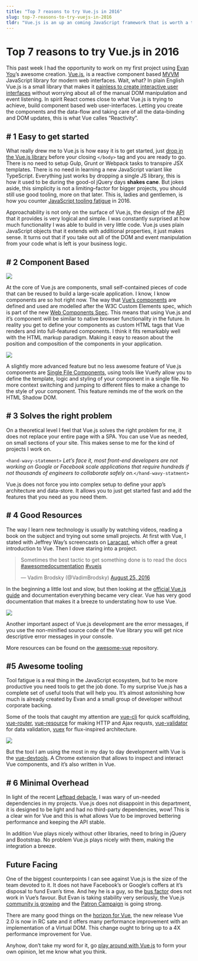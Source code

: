 ```yaml
---
title: "Top 7 reasons to try Vue.js in 2016"
slug: top-7-reasons-to-try-vuejs-in-2016
tldr: "Vue.js is an up an coming JavaScript framework that is worth a try, here are 7 good reasons to do so."
---
```


# Top 7 reasons to try Vue.js in 2016

This past week I had the opportunity to work on my first project using [Evan You](https://twitter.com/youyuxi)’s awesome creation. [Vue.js](http://vuejs.org/), is a reactive component based [MVVM](https://en.wikipedia.org/wiki/Model%E2%80%93view%E2%80%93viewmodel) JavaScript library for modern web interfaces. Wait, what? In plain English Vue.js is a small library that makes it [painless to create interactive user interfaces](http://blog.evanyou.me/2015/10/25/vuejs-re-introduction/) without worrying about all of the manual DOM manipulation and event listening. In spirit React comes close to what Vue.js is trying to achieve, build component based web user-interfaces. Letting you create the components and the data-flow and taking care of all the data-binding and DOM updates, this is what Vue calles “Reactivity”.

## # 1 Easy to get started

What really drew me to Vue.js is how easy it is to get started, just [drop in the Vue.js library](http://vuejs.org/guide/installation.html) before your closing `</body>` tag and you are ready to go. There is no need to setup Gulp, Grunt or Webpack tasks to transpire JSX templates. There is no need in learning a new JavaScript variant like TypeScript. Everything just works by dropping a single JS library, this is how it used to be during the good-ol jQuery days **shakes cane**. But jokes aside, this simplicity is not a limiting–factor for bigger projects, you should still use good tooling, more on that later. This is, ladies and gentlemen, is how you counter [JavaScript tooling fatigue](https://medium.com/@ericclemmons/javascript-fatigue-48d4011b6fc4#.8nsprbdmw) in 2016.

Approachability is not only on the surface of Vue.js, the design of the [API](http://vuejs.org/api/) that it provides is very logical and simple. I was constantly surprised at how much functionality I was able to build in very little code. Vue.js uses plain JavaScript objects that it extends with additional properties, it just makes sense. It turns out that if you take out all of the DOM and event manipulation from your code what is left is your business logic.

## # 2 Component Based

![](https://cdn-images-1.medium.com/max/2000/1*WeAXXPkJ4F6X4QdnYxlN8A.png)

At the core of Vue.js are components, small self-contained pieces of code that can be reused to build a large-scale application. I know, I know components are so hot right now. The way that [Vue’s components](http://vuejs.org/guide/overview.html#Component-System) are defined and used are modelled after the W3C Custom Elements spec, which is part of the new [Web Components Spec](https://www.w3.org/wiki/WebComponents/). This means that using Vue.js and it’s component will be similar to native browser functionality in the future. In reality you get to define your components as custom HTML tags that Vue renders and into full-featured components. I think it fits remarkably well with the HTML markup paradigm. Making it easy to reason about the position and composition of the components in your application.

![](https://cdn-images-1.medium.com/max/2000/1*avF7-aGm6ttQ1VRTE8Hbdw.png)

A slightly more advanced feature but no less awesome feature of Vue.js components are [Single File Components](http://vuejs.org/guide/application.html#Single-File-Components), using tools like Vueify allow you to define the template, logic and styling of your component in a single file. No more context switching and jumping to different files to make a change to the style of your component. This feature reminds me of the work on the HTML Shadow DOM.

## # 3 Solves the right problem

On a theoretical level I feel that Vue.js solves the right problem for me, it does not replace your entire page with a SPA. You can use Vue as needed, on small sections of your site. This makes sense to me for the kind of projects I work on.

`<hand-wavy-statement>` *Let’s face it, most front-end developers are not working on Google or Facebook scale applications that require hundreds if not thousands of engineers to collaborate safely on.*`</hand-wavy-statment>`

Vue.js does not force you into complex setup to define your app’s architecture and data-store. It allows you to just get started fast and add the features that you need as you need them.

## # 4 Good Resources

The way I learn new technology is usually by watching videos, reading a book on the subject and trying out some small projects. At first with Vue, I stated with Jeffrey Way’s screencasts on [Laracast](https://laracasts.com/series/learning-vue-step-by-step), which offer a great introduction to Vue. Then I dove staring into a project.

<blockquote class="twitter-tweet"><p lang="en" dir="ltr">Sometimes the best tactic to get something done is to read the docs <a href="https://twitter.com/hashtag/awesomedocumentation?src=hash&amp;ref_src=twsrc%5Etfw">#awesomedocumentation</a> <a href="https://twitter.com/hashtag/vuejs?src=hash&amp;ref_src=twsrc%5Etfw">#vuejs</a></p>&mdash; Vadim Brodsky (@VadimBrodsky) <a href="https://twitter.com/VadimBrodsky/status/768802734996873216?ref_src=twsrc%5Etfw">August 25, 2016</a></blockquote>

In the beginning a little lost and slow, but then looking at the [official Vue.js guide](http://vuejs.org/guide/) and documentation everything became very clear. Vue has very good documentation that makes it a breeze to understating how to use Vue.

![](https://cdn-images-1.medium.com/max/2000/1*ysspHBTffLmP8PEYEy1awA.png)

Another important aspect of Vue.js development are the error messages, if you use the non-minified source code of the Vue library you will get nice descriptive error messages in your console.

More resources can be found on the [awesome-vue](https://github.com/vuejs/awesome-vue) repository.

## #5 Awesome tooling

Tool fatigue is a real thing in the JavaScript ecosystem, but to be more productive you need tools to get the job done. To my surprise Vue.js has a complete set of useful tools that will help you. It’s almost astonishing how much is already created by Evan and a small group of developer without corporate backing.

Some of the tools that caught my attention are [vue-cli](https://github.com/vuejs/vue-cli) for quick scaffolding, [vue-router](https://github.com/vuejs/vue-router), [vue-resource](https://github.com/vuejs/vue-resource) for making HTTP and Ajax requsts, [vue-validator](https://github.com/vuejs/vue-validator) for data validation, [vuex](https://github.com/vuejs/vuex) for flux-inspired architecture.

![](https://cdn-images-1.medium.com/max/2448/1*_qDqxZSYeSHYLDoNKU20xA.png)

But the tool I am using the most in my day to day development with Vue is the [vue-devtools](https://github.com/vuejs/vue-devtools). A Chrome extension that allows to inspect and interact Vue components, and it’s also written in Vue.

## # 6 Minimal Overhead

In light of the recent [Leftpad debacle](http://www.theregister.co.uk/2016/03/23/npm_left_pad_chaos/), I was wary of un-needed dependencies in my projects. Vue.js does not disappoint in this department, it is designed to be light and had no third-party dependencies, wow! This is a clear win for Vue and this is what allows Vue to be improved bettering performance and keeping the API stable.

In addition Vue plays nicely without other libraries, need to bring in jQuery and Bootstrap. No problem Vue.js plays nicely with them, making the integration a breeze.

## Future Facing

One of the biggest counterpoints I can see against Vue.js is the size of the team devoted to it. It does not have Facebook’s or Google’s coffers at it’s disposal to fund Evan’s time. And hey he is a guy, so the [bus factor](https://en.wikipedia.org/wiki/Bus_factor) does not work in Vue’s favour. But Evan is taking stability very seriously, the Vue.js [community is growing](http://blog.evanyou.me/2015/12/20/vuejs-2015-in-review/) and the [Patron Campaign](https://medium.com/the-vue-point/the-state-of-vue-1655e10a340a#.oukvd6nrt) is going strong.

There are many good things on the [horizon for Vue](https://medium.com/the-vue-point/announcing-vue-js-2-0-8af1bde7ab9#.7x1xc4vev), the new release Vue 2.0 is now in RC sate and it offers many performance improvement with an implementation of a Virtual DOM. This change ought to bring up to a 4X performance improvement for Vue.

Anyhow, don’t take my word for it, go [play around with Vue.js](http://vuejs.org/) to form your own opinion, let me know what you think.
